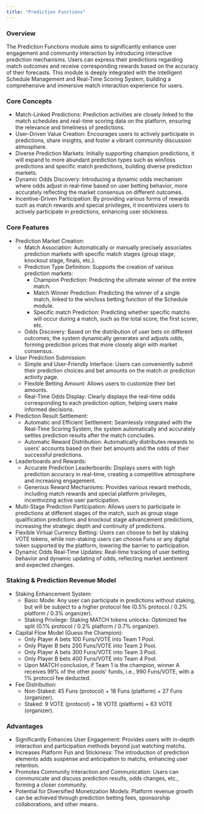 ```yaml
---
title: "Prediction Functions​"
---
```


### Overview

The Prediction Functions module aims to significantly enhance user engagement and community interaction by introducing interactive prediction mechanisms. Users can express their predictions regarding match outcomes and receive corresponding rewards based on the accuracy of their forecasts. This module is deeply integrated with the Intelligent Schedule Management and Real-Time Scoring System, building a comprehensive and immersive match interaction experience for users.

### Core Concepts

- Match-Linked Predictions: Prediction activities are closely linked to the match schedules and real-time scoring data on the platform, ensuring the relevance and timeliness of predictions.
- User-Driven Value Creation: Encourages users to actively participate in predictions, share insights, and foster a vibrant community discussion atmosphere.
- Diverse Prediction Markets: Initially supporting champion predictions, it will expand to more abundant prediction types such as win/loss predictions and specific match predictions, building diverse prediction markets.
- Dynamic Odds Discovery: Introducing a dynamic odds mechanism where odds adjust in real-time based on user betting behavior, more accurately reflecting the market consensus on different outcomes.
- Incentive-Driven Participation: By providing various forms of rewards such as match rewards and special privileges, it incentivizes users to actively participate in predictions, enhancing user stickiness.

### Core Features

- Prediction Market Creation:
  - Match Association: Automatically or manually precisely associates prediction markets with specific match stages (group stage, knockout stage, finals, etc.).
  - Prediction Type Definition: Supports the creation of various prediction markets:
    - Champion Prediction: Predicting the ultimate winner of the entire match.
    - Match Winner Prediction: Predicting the winner of a single match, linked to the win/loss betting function of the Schedule module.
    - Specific match Prediction: Predicting whether specific matchs will occur during a match, such as the total score, the first scorer, etc.
  - Odds Discovery: Based on the distribution of user bets on different outcomes, the system dynamically generates and adjusts odds, forming prediction prices that more closely align with market consensus.
- User Prediction Submission:
  - Simple and User-Friendly Interface: Users can conveniently submit their prediction choices and bet amounts on the match or prediction activity page.
  - Flexible Betting Amount: Allows users to customize their bet amounts.
  - Real-Time Odds Display: Clearly displays the real-time odds corresponding to each prediction option, helping users make informed decisions.
- Prediction Result Settlement:
  - Automatic and Efficient Settlement: Seamlessly integrated with the Real-Time Scoring System, the system automatically and accurately settles prediction results after the match concludes.
  - Automatic Reward Distribution: Automatically distributes rewards to users' accounts based on their bet amounts and the odds of their successful predictions.
- Leaderboards and Rewards:
  - Accurate Prediction Leaderboards: Displays users with high prediction accuracy in real-time, creating a competitive atmosphere and increasing engagement.
  - Generous Reward Mechanisms: Provides various reward methods, including match rewards and special platform privileges, incentivizing active user participation.
- Multi-Stage Prediction Participation: Allows users to participate in predictions at different stages of the match, such as group stage qualification predictions and knockout stage advancement predictions, increasing the strategic depth and continuity of predictions.
- Flexible Virtual Currency Betting: Users can choose to bet by staking VOTE tokens, while non-staking users can choose Funs or any digital token supported by the platform, lowering the barrier to participation.
- Dynamic Odds Real-Time Updates: Real-time tracking of user betting behavior and dynamic updating of odds, reflecting market sentiment and expected changes.

### Staking & Prediction Revenue Model

- Staking Enhancement System:
  - Basic Mode: Any user can participate in predictions without staking, but will be subject to a higher protocol fee (0.5% protocol / 0.2% platform / 0.3% organizer).
  - Staking Privilege: Staking MATCH tokens unlocks: Optimized fee split (0.1% protocol / 0.2% platform / 0.7% organizer).
- Capital Flow Model (Guess the Champion):
  - Only Player A bets 100 Funs/VOTE into Team 1 Pool.
  - Only Player B bets 200 Funs/VOTE into Team 2 Pool.
  - Only Player A bets 300 Funs/VOTE into Team 3 Pool.
  - Only Player B bets 400 Funs/VOTE into Team 4 Pool.
  - Upon MATCH conclusion, if Team 1 is the champion, winner A receives 99% of the other pools' funds, i.e., 990 Funs/VOTE, with a 1% protocol fee deducted.
- Fee Distribution:
  - Non-Staked: 45 Funs (protocol) + 18 Funs (platform) + 27 Funs (organizer).
  - Staked: 9 VOTE (protocol) + 18 VOTE (platform) + 63 VOTE (organizer).

### Advantages

- Significantly Enhances User Engagement: Provides users with in-depth interaction and participation methods beyond just watching matchs.
- Increases Platform Fun and Stickiness: The introduction of prediction elements adds suspense and anticipation to matchs, enhancing user retention.
- Promotes Community Interaction and Communication: Users can communicate and discuss prediction results, odds changes, etc., forming a closer community.
- Potential for Diversified Monetization Models: Platform revenue growth can be achieved through prediction betting fees, sponsorship collaborations, and other means.
